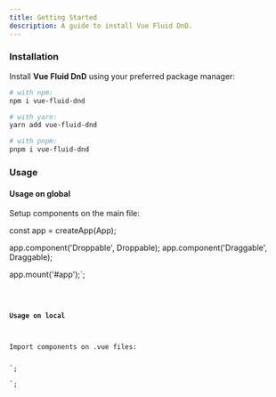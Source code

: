 ```yaml
---
title: Getting Started
description: A guide to install Vue Fluid DnD.
---
```



### Installation

Install **Vue Fluid DnD** using your preferred package manager:

```bash
# with npm:
npm i vue-fluid-dnd

# with yarn:
yarn add vue-fluid-dnd

# with pnpm:
pnpm i vue-fluid-dnd
```

### Usage

#### Usage on global

Setup components on the main file:



const app = createApp(App);

app.component('Droppable', Droppable);
app.component('Draggable', Draggable);

app.mount('#app');`;

<Code code={globalUsage} lang="js" />

#### Usage on local

Import components on .vue files:

<script>

  components: { Draggable, Droppable },
}

</script>`;
<script>

</script>`;

<Tabs>
  <TabItem label="Options API">
    <Code code={optionApiCode} lang="vue" />
  </TabItem>
  <TabItem label="Composition API">
    <Code code={compositionApiCode} lang="vue" />
  </TabItem>
</Tabs>
